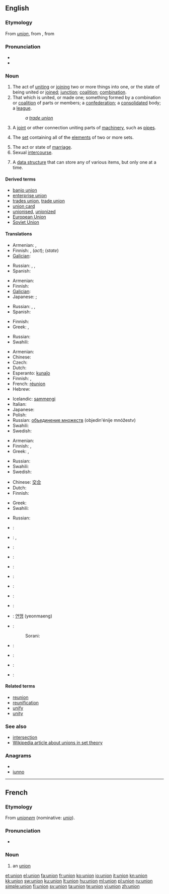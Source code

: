 {{also|Union|the Union|unión}}
==English==
{{wikipedia|dab=Union}}

===Etymology===
From {{etyl|fro}} ''[[#French|union]]'', from {{etyl|LL.}} {{term|unionem|lang=la}}, from {{etyl|la}} {{term|unus|ūnus|one|lang=la}}

===Pronunciation===
* {{IPA|/ˈjuːnjən/}}
* {{audio|en-us-union.ogg|Audio (US)}}

===Noun===
{{en-noun}}

# The act of [[uniting]] or [[join]]ing two or more things into one, or the state of being united or [[join]]ed; [[junction]]; [[coalition]]; [[combination]].
# That which is united, or made one; something formed by a combination or [[coalition]] of parts or members; a [[confederation]]; a [[consolidate]]d body; a [[league]].
#: ''a [[trade union]]''
# A [[joint]] or other connection uniting parts of [[machinery]], such as [[pipe]]s.
# {{settheory}} The [[set]] containing all of the [[element]]s of two or more sets.
# The act or state of [[marriage]].
# Sexual [[intercourse]].
# {{computing}} A [[data structure]] that can store any of various items, but only one at a time.

====Derived terms====
* [[banjo union]]
* [[enterprise union]]
* [[trades union]], [[trade union]]
* [[union card]]
* [[unionised]], [[unionized]]<!--in a union-->
* [[European Union]]
* [[Soviet Union]]

====Translations====
{{trans-top|the act of uniting or the state of being united}}
* Armenian: {{qualifier|act}} {{t|hy|միավորում|tr=miavorum}},  {{qualifier|state}} {{t-|hy|միություն|tr=miut’yun}}
* Finnish: {{t|fi|liittäminen}},  {{t-|fi|liitos}} (''act'');  {{t+|fi|liitto}} (''state'')
* [[Galician]]: {{t|gl|unión|f}}
{{trans-mid}}
* Russian: {{t+|ru|соединение|m|tr=sojedin'énije}}, {{t+|ru|объединение|m|tr=objedin'énije}}, {{t+|ru|слияние|m|tr=slijánije}}
* Spanish: {{t+|es|unión|f}}
{{trans-bottom}}

{{trans-top|that which is united; something formed by a combination of parts or members}}
* Armenian: {{t-|hy|միություն|tr=miut’yun}}
* Finnish: {{t+|fi|liitto}}
* [[Galician]]: {{t|gl|unión|f}}
* Japanese: {{qualifier|regions}} {{t-|ja|連邦|tr=renpō}}; {{qualifier|group}} {{t-|ja|同盟|tr=dōmei}}
{{trans-mid}}
* Russian: {{t+|ru|союз|m|tr=sojúz}}, {{t+|ru|соединение|m|tr=sojedin'énije}}, {{t+|ru|объединение|m|tr=objedin'énije}}
* Spanish: {{t+|es|unión|f}}
{{trans-bottom}}

{{trans-top|joint}}
* Finnish: {{t-|fi|liitos}}
* Greek: {{t+|el|αρμός|f}}, {{t+|el|άρθρωση|f}}
{{trans-mid}}
* Russian: {{t|ru|муфта|f|tr=múfta}}
* Swahili: {{t+|sw|shirikisho|xs=Swahili}}
{{trans-bottom}}

{{trans-top|in set theory}}
* Armenian: {{t|hy|միավորում|tr=miavorum}}
* Chinese: {{zh-tsp|併集|并集|bìngjí}}
* Czech: {{t-|cs|sjednocení|n}}
* Dutch: {{t+|nl|vereniging}}
* Esperanto: [[kunaĵo]]
* Finnish: {{t+|fi|yhdiste}},  {{t-|fi|unioni}}
* French: [[réunion]] {{f}}<!--sic: not "union"-->
* Hebrew: {{t-|he|איחוד}}
{{trans-mid}}
* Icelandic: [[sammengi]]
* Italian: {{t+|it|unione|f}}
* Japanese: {{t-|ja|和集合}}
* Polish: {{t+|pl|unia|f}}
* Russian: [[объединение множеств]] (objedin'énije mnóžestv) {{n}}
* Swahili: {{t+|sw|shirikisho|xs=Swahili}}
* Swedish: {{t+|sv|union}}
{{trans-bottom}}

{{trans-top|marriage}}
* Armenian: {{t-|hy|միություն|tr=miut’yun}}
* Finnish: {{t+|fi|avioliitto}}, {{t+|fi|liitto}}
* Greek: {{t|el|σύζευξη|f}}, {{t+|el|γάμος|m}}
{{trans-mid}}
* Russian: {{t+|ru|союз|m|tr=sojúz}}
* Swahili: {{t+|sw|shirikisho|xs=Swahili}}
* Swedish: {{t+|sv|förening|c}}
{{trans-bottom}}

{{trans-top|sexual intercourse}}
* Chinese: [[交合]]
* Dutch: {{t+|nl|gemeenschap}}
* Finnish: {{t+|fi|yhdyntä}}
{{trans-mid}}
* Greek: {{t+|el|ένωση|f}}
* Swahili: {{t+|sw|shirikisho|xs=Swahili}}
{{trans-bottom}}

{{trans-top|computing: certain data structure}}
* Russian: {{t+|ru|объединение|m|tr=objedin'énije}}
{{trans-mid}}
{{trans-bottom}}

{{checktrans-top}}
* {{ttbc|Arabic}}: {{t|ar|اتحاد|m|tr=ittiHaad}}
* {{ttbc|Chinese}}: {{zh-tsp|聯盟|联盟|liánméng}}, {{zh-tsp|聯合|联合|liánhé}}
* {{ttbc|Dutch}}: {{t-|nl|unie}}
* {{ttbc|French}}: {{t+|fr|union|f}}
* {{ttbc|German}}: {{t+|de|Union|f}}
* {{ttbc|Greek}}: {{t+|el|ένωση|f}}
* {{ttbc|Hungarian}}: {{t+|hu|egyesülés}}
* {{ttbc|Icelandic}}: {{t-|is|samband}}
* {{ttbc|Italian}}: {{t+|it|unione|f}}
{{checktrans-mid}}
* {{ttbc|Korean}}: [[연맹]] (yeonmaeng)
* {{ttbc|Kurdish}}:
*: Sorani: {{t|ku|یه‌کێتی|tr=yekéti|sc=ku-Arab}}
* {{ttbc|Portuguese}}: {{t+|pt|união|f}}
* {{ttbc|Serbian}}: {{t-|sr|savez|m}}
* {{ttbc|Swahili}}: {{t+|sw|shirikisho|xs=Swahili}}
* {{ttbc|Swedish}}: {{t+|sv|union}}
{{checktrans-bottom}}

====Related terms====
* [[reunion]]
* [[reunification]]
* [[unify]]
* [[unity]]

===See also===
* [[intersection]]<!--in set theory-->
* [[w:union_(set theory)|Wikipedia article about unions in set theory]]
{{webster}}

===Anagrams===
* {{alphagram|innou}}
* [[iunno#English|iunno]]

----

==French==

===Etymology===
From {{etyl|LL.}} ''[[unionem]]'' (nominative: ''[[unio]]'').

===Pronunciation===
* {{audio|Fr-union.ogg|audio}}

===Noun===
{{fr-noun|f}}

# an [[#Noun|union]]

[[et:union]]
[[el:union]]
[[fa:union]]
[[fr:union]]
[[ko:union]]
[[io:union]]
[[it:union]]
[[kn:union]]
[[kk:union]]
[[sw:union]]
[[ku:union]]
[[lt:union]]
[[hu:union]]
[[ml:union]]
[[pl:union]]
[[ru:union]]
[[simple:union]]
[[fi:union]]
[[sv:union]]
[[ta:union]]
[[te:union]]
[[vi:union]]
[[zh:union]]